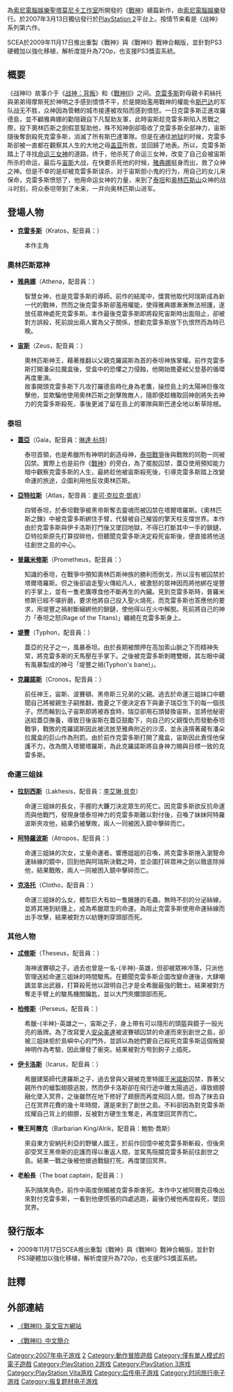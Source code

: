 {{noteTA|G1=Games}}
{{Infobox VG
| title = 戰神II
| image = 
| caption = 
| english =  
| developer = [[索尼電腦娛樂聖塔莫尼卡工作室|索尼電腦娛樂聖塔莫尼卡工作室]]
| publisher = [[索尼電腦娛樂|索尼電腦娛樂]]
| distributor = 
| designer = 
| series = [[Template:戰神系列|戰神系列]]
| engine = 
| released = '''PlayStation 2'''{{Vgrelease|NA|2007年3月13日}}'''戰神合集'''{{Vgrelease|NA|2009年11月17日}}
| genre = [[動作冒險遊戲|動作冒險遊戲]]
| modes = [[單人遊戲|单人]]
| platforms = [[PlayStation_2|PlayStation 2]] <br/>[[PlayStation_3|PlayStation 3]]（重制版）<br/>[[PlayStation_Vita|PlayStation Vita]]
}}
{{Vgname|戰神II|en=God of War II}}為[[索尼電腦娛樂聖塔莫尼卡工作室|索尼電腦娛樂聖塔莫尼卡工作室]]所開發的《[[戰神_(動作遊戲)|戰神]]》續篇新作，由[[索尼電腦娛樂|索尼電腦娛樂]]發行。於2007年3月13日獨佔發行於[[PlayStation_2|PlayStation 2]]平台上。按情节来看是《战神》系列第六作。

SCEA於2009年11月17日推出重製《戰神》與《戰神II》戰神合輯版，並針對PS3硬體加以強化移植，解析度提升為720p，也支援PS3獎盃系統。

== 概要 ==
《战神II》故事介于《[[战神：背叛|战神：背叛]]》和《[[戰神III|戰神III]]》之间。[[克雷多斯_(戰神)|克雷多斯]]對母親卡莉絲托與弟弟得摩斯死於神明之手感到憤憤不平，於是開始濫用戰神的權能令[[斯巴达|斯巴达]]的军队战无不胜，众神因為管轄的城市接連被攻陷而感到憤怒。一日克雷多斯正進攻羅德島，並不顧雅典娜的勸阻親自下凡幫助友軍，此時宙斯趁克雷多斯陷入苦戰之際，投下奧林匹斯之劍假意幫助他，殊不知神劍卻吸收了克雷多斯全部神力，宙斯隨後奪劍殺死克雷多斯，消滅了所有斯巴達軍隊。但是在通往[[地狱|地狱]]的时候，克雷多斯卻被一直都在觀察其人生的大地之母[[盖亚|盖亚]]所救，並回歸了地表。所以，克雷多斯踏上了寻找[[命运三女神|命运三女神]]的道路，终于，他杀死了命运三女神，改变了自己会被宙斯所杀的命运，最后与[[宙斯|宙斯]]大战，在快要杀死他的时候，[[雅典娜|雅典娜]]挺身而出，救了众神之神。但是不幸的是却被克雷多斯误杀，对于宙斯胆小鬼的行为，用自己的女儿来保命，克雷多斯愤怒了，他用命运女神的力量，来到了[[泰坦|泰坦]]和[[奥林匹斯山|奥林匹斯山]]众神的战斗时刻，将众泰坦带到了未来，一并向奥林匹斯山进军。

== 登場人物 ==
* '''[[克雷多斯_(戰神)|克雷多斯]]'''（Kratos，配音員：{{tsl|en|Terrence C. Carson|泰倫斯‧C·卡森}}）
: 本作主角

=== 奧林匹斯眾神 ===
* '''[[雅典娜|雅典娜]]'''（Athena，配音員：{{tsl|en|Carole Ruggier|卡蘿·路吉爾}}）
: 智慧女神，也是克雷多斯的導師。前作的結尾中，獎賞他取代阿瑞斯成為新一代的戰神，然而之後克雷多斯卻濫用權能，使得雅典娜漸漸無法袒護，遂放任眾神處死克雷多斯。本作最後克雷多斯即將殺死宙斯時出面阻止，卻被對方誤殺，死前說出兩人實為父子關係，想勸克雷多斯放下仇恨然而為時已晚。

* '''[[宙斯|宙斯]]'''（Zeus，配音員：{{tsl|en|Corey Burton|柯瑞·柏頓}}）
: 奧林匹斯神王，藉著推翻以父親克羅諾斯為首的泰坦神族掌權。前作克雷多斯打開潘朵拉魔盒後，受盒中的恐懼之力侵蝕，他開始擔憂弒父登基的循環再度重演。
: 故事開頭克雷多斯下凡攻打羅德島時化身為老鷹，操控島上的太陽神巨像攻擊他，並欺騙他使用奧林匹斯之劍擊敗敵人，隨即便趁機取回神劍將失去神力的克雷多斯殺死，事後更滅了留在島上的軍隊與斯巴達全地以斬草除根。
=== 泰坦 ===
* '''[[蓋亞|蓋亞]]'''（Gaia，配音員：[[琳達·杭特|琳達·杭特]]）
: 泰坦首領，也是希臘所有神明的創造母神，[[提坦之战|泰坦戰爭]]後與戰敗的同胞一同被囚禁。實際上也是前作《[[戰神_(2005年遊戲)|戰神]]》的旁白，為了擺脫囚禁，蓋亞使用預知能力暗中觀察克雷多斯的人生，最終趁他被宙斯殺死後，引導克雷多斯踏上改變命運的旅途，企圖利用他反攻奧林匹斯。

* '''[[阿特拉斯|亞特拉斯]]'''（Atlas，配音員：[[麥可·克拉克·鄧肯|麥可·克拉克·鄧肯]]）
: 四臂泰坦，於泰坦戰爭被黑帝斯奪去靈魂而被囚禁在塔爾塔羅斯。《奧林匹斯之鍊》中被克雷多斯綁住手臂，代替被自己摧毀的擎天柱支撐世界。本作由於克雷多斯與伊卡洛斯打鬥後又墜回地獄，不得已打斷其中一手的鎖鏈，亞特拉斯原先打算捏碎他，但聽聞克雷多斯決定殺死宙斯後，便直接將他送往創世之島的中心。

* '''[[普羅米修斯|普羅米修斯]]'''（Prometheus，配音員：{{tsl|en|Alan Oppenheimer|艾倫·歐本海默}}）
: 知識的泰坦，在戰爭中預知奧林匹斯神族的勝利而倒戈，所以沒有被囚禁於塔爾塔羅斯。但之後卻盜走聖火傳給凡人，被激怒的眾神因而將他綁在堤豐的手掌上，並有一隻老鷹啄食他不斷再生的內臟。見到克雷多斯時，普羅米修斯已經不堪折磨，要求他將自己投入聖火燒死，而克雷多斯也答應他的要求，用堤豐之禍射斷綑綁他的鎖鏈，使他得以在火中解脫。死前將自己的神力「泰坦之怒(Rage of the Titans)」纏繞在克雷多斯身上。

* '''[[堤豐|堤豐]]'''（Typhon，配音員：{{tsl|en|Fred Tatasciore|弗雷德·塔塔西奧雷}}）
: 蓋亞的兒子之一，風暴泰坦。由於長期被關押在高加索山脈之下而精神失常，將克雷多斯的天馬壓在手掌下。之後被克雷多斯刺瞎雙眼，其左眼中藏有風暴製成的神弓「堤豐之禍(Typhon's bane)」。

* '''[[克羅諾斯|克羅諾斯]]'''（Cronos，配音員：{{tsl|en|Lloyd Sherr|羅伊德·謝爾}}）
: 前任神王，宙斯、波賽頓、黑帝斯三兄弟的父親。過去於命運三姐妹口中聽聞自己將被親生子嗣推翻，擔憂之下便決定吞下與妻子瑞亞生下的每一個孩子。然而輪到么子宙斯即將被吞食時，瑞亞卻用石頭替換宙斯，並將他秘密送給蓋亞撫養，導致日後宙斯在蓋亞鼓勵下，向自己的父親復仇而發動泰坦戰爭，戰敗的克羅諾斯因此被流放至雅典附近的沙漠，並永遠揹著藏有潘朵拉魔盒的巨山作為刑罰。由於前作克雷多斯打開了魔盒，宙斯因此責怪他保護不力，改為關入塔爾塔羅斯，為此克羅諾斯將自身神力賜與目標一致的克雷多斯。

=== 命運三姐妹 ===
* '''[[拉刻西斯|拉刻西斯]]'''（Lakhesis，配音員：[[李艾琳·貝克|李艾琳·貝克]]）
: 命運三姐妹的長女，手握的大鐮刀決定眾生的死亡。因克雷多斯欲反抗命運而與他戰鬥，發現身懷泰坦神力的克雷多斯難以對付後，召喚了妹妹阿特羅波斯夾攻他，結果仍被擊敗，兩人一同被困入鏡中擊碎而亡。

* '''[[阿特羅波斯|阿特羅波斯]]'''（Atropos，配音員：{{tsl|en|Debi Mae West|黛比·梅伊·魏斯特}}）
: 命運三姐妹的次女，丈量命運者。響應姐姐的召喚，將克雷多斯捲入瀏覽命運絲線的鏡中，回到他與阿瑞斯決戰之時，並企圖打碎眾神之劍以徹底除掉他，結果戰敗，兩人一同被困入鏡中擊碎而亡。

* '''[[克洛托|克洛托]]'''（Clotho，配音員：{{tsl|en|Susan Silo|蘇珊·西洛}}）
: 命運三姐妹的么女，體型巨大有如一隻臃腫的毛蟲，無時不刻的分泌絲線，並將其捲到紡錘上，成為希臘眾生的命運。為阻止克雷多斯使用命運絲線而出手攻擊，結果被對方以紡錘刺穿頭部而死。

=== 其他人物 ===
*'''[[忒修斯|忒修斯]]'''（Theseus，配音員：{{tsl|en|Paul Eiding|保羅·艾丁}}）
: 海神波賽頓之子。過去也曾是一名-{半神}-英雄，但卻被眾神冷落，只派他管理送給命運三姐妹的時間駿馬。在聽聞克雷多斯企圖改變命運後，大肆嘲諷並拿出武器，打算殺死他以證明自己才是全希臘最強的戰士。結果被對方奪走手臂上的駿馬機關鑰匙，並以大門夾爛頭部而死。

*'''[[柏修斯|柏修斯]]'''（Perseus，配音員：{{tsl|en|Harry Hamlin|哈利·哈姆林}}）
: 希臘-{半神}-英雄之一，宙斯之子，身上帶有可以隱形的頭盔與鏡子一般光亮的盾牌。為了改寫愛人[[安朵美達|安朵美達]]被波賽頓囚禁的命運而來到創世之島，卻被三姐妹拒於島嶼中心的門外，並誤以為她們要自己殺死克雷多斯這個叛變神明作為考驗，因此爆發了衝突。結果被對方甩到鉤子上插死。

*'''[[伊卡洛斯|伊卡洛斯]]'''（Icarus，配音員：{{tsl|en|Bob Joles|鮑勃·喬斯}}）
: 希臘建築師代達羅斯之子，過去曾與父親被克里特國王[[米諾斯|米諾斯]]囚禁，靠著父親所作的蠟製翅膀逃脫，然而伊卡洛斯卻在飛行途中離太陽過近，導致翅膀融化墜入冥界，之後雖然在地下修好了翅膀而再度飛回人間，但為了抹去自己在冥界花費的幾十年時間，還是來到了創世之島。不料卻因為對克雷多斯炫耀自己背上的翅膀，反被對方硬生生奪走，再度墜回冥界而亡。

* '''蠻王阿曆克'''（Barbarian King/Alrik，配音員：鮑勃·喬斯）
: 來自東方安納托利亞的野蠻人國王，於前作回憶中被克雷多斯斬殺，但後來卻受冥王黑帝斯的庇護而得以重返人間，並駕馬阻攔克雷多斯前往創世之島。結果一戰之後被他搶過戰鎚打死，再度墜回冥界。

* '''老船長'''（The boat captain，配音員：{{tsl|en|Keith Ferguson|凱斯·佛古森}}）
: 系列搞笑角色，前作中兩度倒楣被克雷多斯害死。本作中又被阿曆克召喚出來對付克雷多斯，一看到他便慌張的四處逃跑，最後仍被他再度殺死，墜回冥界。

== 發行版本 ==
* 2009年11月17日SCEA推出重製《戰神》與《戰神II》戰神合輯版，並針對PS3硬體加以強化移植，解析度提升為720p，也支援PS3獎盃系統。

== 註釋 ==
{{reflist}}

== 外部連結 ==
* {{En icon}}[http://www.us.playstation.com/godofwar2/ 《戰神II》英文官方網站] {{Wayback|url=http://www.us.playstation.com/godofwar2/ |date=20120417223219 }}
* {{zh icon}}[http://asia.playstation.com/tw/cht/game/gameDetail/88420 《戰神II》中文簡介] {{Wayback|url=http://asia.playstation.com/tw/cht/game/gameDetail/88420 |date=20110921044915 }}

{{戰神系列}}
{{DEFAULTSORT:God of War II}}
[[Category:2007年电子游戏|Category:2007年电子游戏]]
[[Category:战神系列|2]]
[[Category:動作冒險遊戲|Category:動作冒險遊戲]]
[[Category:僅有單人模式的電子遊戲|Category:僅有單人模式的電子遊戲]]
[[Category:PlayStation_2游戏|Category:PlayStation 2游戏]]
[[Category:PlayStation_3游戏|Category:PlayStation 3游戏]]
[[Category:PlayStation_Vita游戏|Category:PlayStation Vita游戏]]
[[Category:后传电子游戏|Category:后传电子游戏]]
[[Category:时间旅行电子游戏|Category:时间旅行电子游戏]]
[[Category:报复题材电子游戏|Category:报复题材电子游戏]]